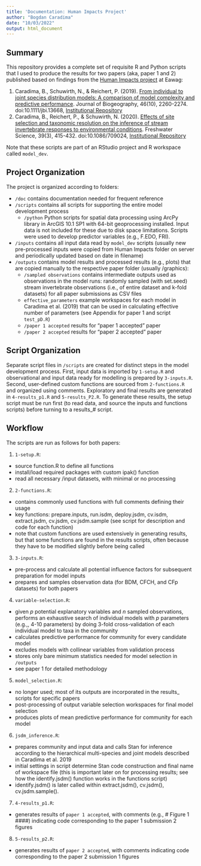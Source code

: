 ```yaml
---
title: 'Documentation: Human Impacts Project'
author: "Bogdan Caradima"
date: "10/03/2022"
output: html_document
---
```


## Summary

This repository provides a complete set of requisite R and Python scripts that I used to produce the results for two papers (aka, paper 1 and 2) published based on findings from the [Human Impacts project](https://www.eawag.ch/en/department/siam/projects/human-impacts-on-the-community-composition-of-swiss-rivers/) at Eawag:

1. Caradima, B., Schuwirth, N., & Reichert, P. (2019). [From individual to joint species distribution models: A comparison of model complexity and predictive performance](https://onlinelibrary.wiley.com/doi/abs/10.1111/jbi.13668?casa_token=_wDm-SIx2H0AAAAA:G5it16HoOoKi2D7Q83MJ2CnChqsFR_XqGQNYfDBR_D9wvOSJedsrhSBbNXiKlm9Fvgz7WwFshRIrloo7cQ). Journal of Biogeography, 46(10), 2260-2274. doi:10.1111/jbi.13668, [Institutional Repository](https://www.dora.lib4ri.ch/eawag/islandora/object/eawag:19054)
2. Caradima, B., Reichert, P., & Schuwirth, N. (2020). [Effects of site selection and taxonomic resolution on the inference of stream invertebrate responses to environmental conditions](https://www.journals.uchicago.edu/doi/abs/10.1086/709024?casa_token=8JDdR3cNHHAAAAAA:9vUT51LepXNftxx5CdWBKaiwM6eakmzLrVQzZ4XHooIulgd7jP5ItPXla0seug1JMyOxQSWmY0qekA). Freshwater Science, 39(3), 415-432. doi:10.1086/709024, [Institutional Repository](https://www.dora.lib4ri.ch/eawag/islandora/object/eawag:21111)

Note that these scripts are part of an RStudio project and R workspace called `model_dev`.

## Project Organization
The project is organized according to folders:

* `/doc` contains documentation needed for frequent reference
* `/scripts` contains all scripts for supporting the entire model development process
  * `/python` Python scripts for spatial data processing using ArcPy library in ArcGIS 10.1 SP1 with 64-bit geoprocessing installed. Input data is not included for these due to disk space limitations. Scripts were used to develop predictor variables (e.g., F.EDO, FRI).
* `/inputs` contains all input data read by `model_dev` scripts (usually new pre-processed inputs were copied from Human Impacts folder on server and periodically updated based on date in filename)
* `/outputs` contains model results and processed results (e.g., plots) that are copied manually to the respective paper folder (usually /graphics):
  * `/sampled observations` contains intermediate outputs used as observations in the model runs: randomly sampled (with set.seed) stream invertebrate observations (i.e., of entire dataset and k-fold datasets) for all paper submissions as CSV files
  * `effective_parameters` example workspaces for each model in Caradima et al. (2019) that can be used in calculating effective number of parameters (see Appendix for paper 1 and script `test_pD.R`)
  * `/paper 1 accepted` results for “paper 1 accepted” paper
  * `/paper 2 accepted` results for “paper 2 accepted” paper
  
## Script Organization
Separate script files in `/scripts` are created for distinct steps in the model development process. First, input data is imported by `1-setup.R` and observational and input data ready for modelling is prepared by `3-inputs.R`. Second, user-defined custom functions are sourced from `2-functions.R` and organized using comments. Exploratory and final results are generated in `4-results_p1.R` and `5-results_P2.R`. To generate these results, the setup script must be run first (to read data, and source the inputs and functions scripts) before turning to a results_# script.

## Workflow
The scripts are run as follows for both papers:

1. `1-setup.R`:
  * source function.R to define all functions
  * install/load required packages with custom ipak() function
  * read all necessary /input datasets, with minimal or no processing
2. `2-functions.R`:
  * contains commonly used functions with full comments defining their usage
  * key functions: prepare.inputs, run.isdm, deploy.jsdm, cv.isdm, extract.jsdm, cv.jsdm, cv.jsdm.sample (see script for description and code for each function)
  * note that custom functions are used extensively in generating results, but that some functions are found in the results scripts, often because they have to be modified slightly before being called
3. `3-inputs.R`:
  * pre-process and calculate all potential influence factors for subsequent preparation for model inputs
  * prepares and samples observation data (for BDM, CFCH, and CFp datasets) for both papers
4. `variable-selection.R`:
  * given $p$ potential explanatory variables and $n$ sampled observations, performs an exhaustive search of individual models with $p$ parameters (e.g.,, 4-10 parameters) by doing 3-fold cross-validation of each individual model to taxa in the community
  * calculates predictive performance for community for every candidate model
  * excludes models with collinear variables from validation process
  * stores only bare minimum statistics needed for model selection in `/outputs`
  * see paper 1 for detailed methodology
5. `model_selection.R`:
  * no longer used; most of its outputs are incorporated in the results_ scripts for specific papers
  * post-processing of output variable selection workspaces for final model selection
  * produces plots of mean predictive performance for community for each model
6. `jsdm_inference.R`:
  * prepares community and input data and calls Stan for inference according to the hierarchical multi-species and joint models described in Caradima et al. 2019
  * initial settings in script determine Stan code construction and final name of workspace file (this is important later on for processing results; see how the identify.jsdm() function works in the functions script)
  * identify.jsdm() is later called within extract.jsdm(), cv.jsdm(), cv.jsdm.sample().
7. `4-results_p1.R`:
  * generates results of `paper 1 accepted`, with comments (e.g., # Figure 1 ####) indicating code corresponding to the paper 1 submission 2 figures
8. `5-results_p2.R`:
  * generates results of `paper 2 accepted`, with comments indicating code corresponding to the paper 2 submission 1 figures